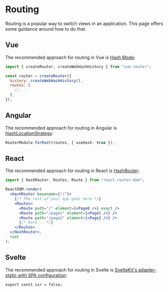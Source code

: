 # Routing

Routing is a popular way to switch views in an application. This page offers some guidance around how to do that.

## Vue

The recommended approach for routing in Vue is [Hash Mode](https://next.router.vuejs.org/guide/essentials/history-mode.html#hash-mode):

```js
import { createRouter, createWebHashHistory } from "vue-router";

const router = createRouter({
  history: createWebHashHistory(),
  routes: [
    //...
  ],
});
```

## Angular

The recommended approach for routing in Angular is [HashLocationStrategy](https://codecraft.tv/courses/angular/routing/routing-strategies#_hashlocationstrategy):

```ts
RouterModule.forRoot(routes, { useHash: true });
```

## React

The recommended approach for routing in React is [HashRouter](https://reactrouter.com/en/main/router-components/hash-router):

```jsx
import { HashRouter, Routes, Route } from "react-router-dom";

ReactDOM.render(
  <HashRouter basename={"/"}>
    {/* The rest of your app goes here */}
    <Routes>
      <Route path="/" element={<Page0 />} exact />
      <Route path="/page1" element={<Page1 />} />
      <Route path="/page2" element={<Page2 />} />
      {/* more... */}
    </Routes>
  </HashRouter>,
  root
);
```

## Svelte

The recommended approach for routing in Svelte is [SvelteKit's adapter-static with SPA configuration](https://svelte.dev/docs/kit/single-page-apps):

```svelte
export const ssr = false;
```
